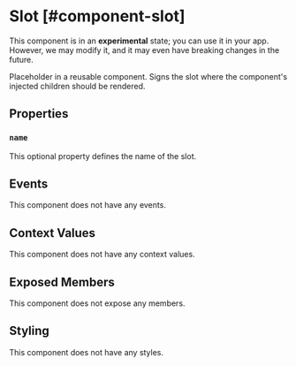
# Slot [#component-slot]

<Callout type="warning" emoji="📔">This component is in an **experimental** state; you can use it in your app. However, we may modify it, and it may even have breaking changes in the future.</Callout>

Placeholder in a reusable component. Signs the slot where the component's injected children should be rendered.

## Properties

### `name`

This optional property defines the name of the slot.

## Events

This component does not have any events.

## Context Values

This component does not have any context values.

## Exposed Members

This component does not expose any members.

## Styling

This component does not have any styles.
